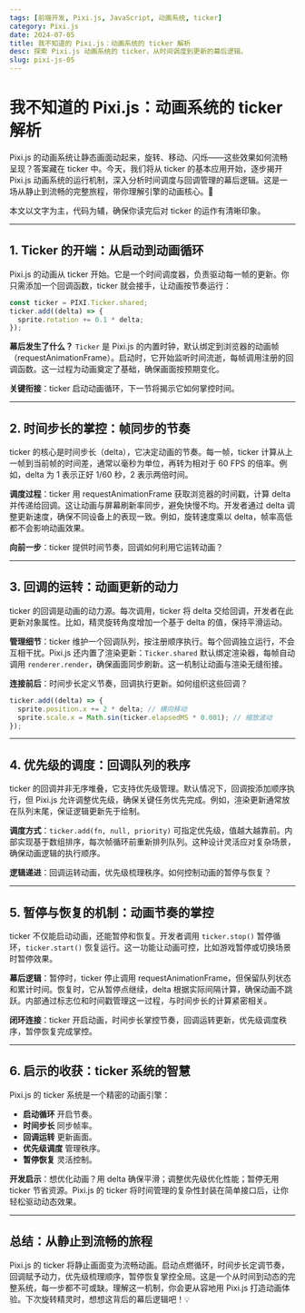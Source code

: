 ```yaml
---
tags: [前端开发, Pixi.js, JavaScript, 动画系统, ticker]
category: Pixi.js
date: 2024-07-05
title: 我不知道的 Pixi.js：动画系统的 ticker 解析
desc: 探索 Pixi.js 动画系统的 ticker，从时间调度到更新的幕后逻辑。
slug: pixi-js-05
---
```


# 我不知道的 Pixi.js：动画系统的 ticker 解析

Pixi.js 的动画系统让静态画面动起来，旋转、移动、闪烁——这些效果如何流畅呈现？答案藏在 ticker 中。今天，我们将从 ticker 的基本应用开始，逐步揭开 Pixi.js 动画系统的运行机制，深入分析时间调度与回调管理的幕后逻辑。这是一场从静止到流畅的完整旅程，带你理解引擎的动画核心。🚀

本文以文字为主，代码为辅，确保你读完后对 ticker 的运作有清晰印象。

---

## 1. Ticker 的开端：从启动到动画循环

Pixi.js 的动画从 ticker 开始。它是一个时间调度器，负责驱动每一帧的更新。你只需添加一个回调函数，ticker 就会接手，让动画按节奏运行：

```javascript
const ticker = PIXI.Ticker.shared;
ticker.add((delta) => {
  sprite.rotation += 0.1 * delta;
});
```

**幕后发生了什么？** `Ticker` 是 Pixi.js 的内置时钟，默认绑定到浏览器的动画帧（requestAnimationFrame）。启动时，它开始监听时间流逝，每帧调用注册的回调函数。这一过程为动画奠定了基础，确保画面按预期变化。

**关键衔接**：ticker 启动动画循环，下一节将揭示它如何掌控时间。

---

## 2. 时间步长的掌控：帧同步的节奏

ticker 的核心是时间步长（delta），它决定动画的节奏。每一帧，ticker 计算从上一帧到当前帧的时间差，通常以毫秒为单位，再转为相对于 60 FPS 的倍率。例如，delta 为 1 表示正好 1/60 秒，2 表示两倍时间。

**调度过程**：ticker 用 requestAnimationFrame 获取浏览器的时间戳，计算 delta 并传递给回调。这让动画与屏幕刷新率同步，避免快慢不均。开发者通过 delta 调整更新速度，确保不同设备上的表现一致。例如，旋转速度乘以 delta，帧率高低都不会影响动画效果。

**向前一步**：ticker 提供时间节奏，回调如何利用它运转动画？

---

## 3. 回调的运转：动画更新的动力

ticker 的回调是动画的动力源。每次调用，ticker 将 delta 交给回调，开发者在此更新对象属性。比如，精灵旋转角度增加一个基于 delta 的值，保持平滑运动。

**管理细节**：ticker 维护一个回调队列，按注册顺序执行。每个回调独立运行，不会互相干扰。Pixi.js 还内置了渲染更新：`Ticker.shared` 默认绑定渲染器，每帧自动调用 `renderer.render`，确保画面同步刷新。这一机制让动画与渲染无缝衔接。

**连接前后**：时间步长定义节奏，回调执行更新。如何组织这些回调？

```javascript
ticker.add((delta) => {
  sprite.position.x += 2 * delta; // 横向移动
  sprite.scale.x = Math.sin(ticker.elapsedMS * 0.001); // 缩放波动
});
```

---

## 4. 优先级的调度：回调队列的秩序

ticker 的回调并非无序堆叠，它支持优先级管理。默认情况下，回调按添加顺序执行，但 Pixi.js 允许调整优先级，确保关键任务优先完成。例如，渲染更新通常放在队列末尾，保证逻辑更新先于绘制。

**调度方式**：`ticker.add(fn, null, priority)` 可指定优先级，值越大越靠前。内部实现基于数组排序，每次帧循环前重新排列队列。这种设计灵活应对复杂场景，确保动画逻辑的执行顺序。

**逻辑递进**：回调运转动画，优先级梳理秩序。如何控制动画的暂停与恢复？

---

## 5. 暂停与恢复的机制：动画节奏的掌控

ticker 不仅能启动动画，还能暂停和恢复。开发者调用 `ticker.stop()` 暂停循环，`ticker.start()` 恢复运行。这一功能让动画可控，比如游戏暂停或切换场景时暂停效果。

**幕后逻辑**：暂停时，ticker 停止调用 requestAnimationFrame，但保留队列状态和累计时间。恢复时，它从暂停点继续，delta 根据实际间隔计算，确保动画不跳跃。内部通过标志位和时间戳管理这一过程，与时间步长的计算紧密相关。

**闭环连接**：ticker 开启动画，时间步长掌控节奏，回调运转更新，优先级调度秩序，暂停恢复完成掌控。

---

## 6. 启示的收获：ticker 系统的智慧

Pixi.js 的 ticker 系统是一个精密的动画引擎：
- **启动循环** 开启节奏。
- **时间步长** 同步帧率。
- **回调运转** 更新画面。
- **优先级调度** 管理秩序。
- **暂停恢复** 灵活控制。

**开发启示**：想优化动画？用 delta 确保平滑；调整优先级优化性能；暂停无用 ticker 节省资源。Pixi.js 的 ticker 将时间管理的复杂性封装在简单接口后，让你轻松驱动动态效果。

---

## 总结：从静止到流畅的旅程

Pixi.js 的 ticker 将静止画面变为流畅动画。启动点燃循环，时间步长定调节奏，回调赋予动力，优先级梳理顺序，暂停恢复掌控全局。这是一个从时间到动态的完整系统，每一步都不可或缺。理解这一机制，你会更从容地用 Pixi.js 打造动画体验。下次旋转精灵时，想想这背后的幕后逻辑吧！💡

